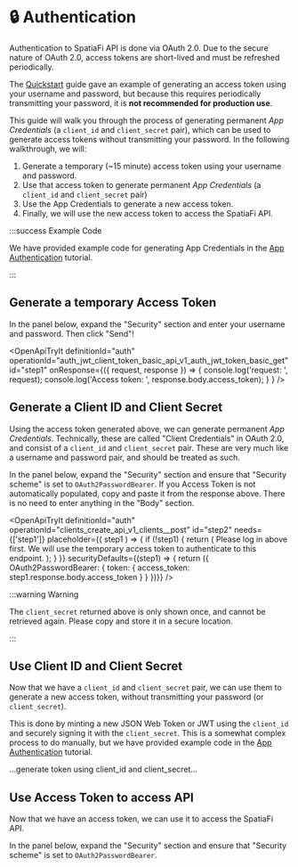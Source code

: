 
# 🔒 Authentication

Authentication to SpatiaFi API is done via OAuth 2.0. Due to the secure nature of OAuth 2.0,
access tokens are short-lived and must be refreshed periodically.

The [Quickstart](/pages/quickstart) guide gave an example of generating an access token using
your username and password, but because this requires periodically transmitting your password,
it is **not recommended for production use**.

This guide will walk you through the process of generating permanent _App Credentials_
(a `client_id` and `client_secret` pair),
which can be used to generate access tokens without transmitting your password.
In the following walkthrough, we will:

  1. Generate a temporary (~15 minute) access token using your username and password.
  2. Use that access token to generate permanent _App Credentials_ (a `client_id` and `client_secret` pair)
  3. Use the App Credentials to generate a new access token.
  4. Finally, we will use the new access token to access the SpatiaFi API.


:::success Example Code

We have provided example code for generating App Credentials in the [App Authentication](/tutorial/app-authentication)
tutorial.

:::

## Generate a temporary Access Token

In the panel below, expand the "Security" section and enter your username and password. Then click "Send"!

<OpenApiTryIt
    definitionId="auth"
    operationId="auth_jwt_client_token_basic_api_v1_auth_jwt_token_basic_get"
    id="step1"
    onResponse={({ request, response }) =>
    {
        console.log('request: ', request);
        console.log('Access token: ', response.body.access_token);
    }
    }
/>


## Generate a Client ID and Client Secret

Using the access token generated above, we can generate permanent _App Credentials_.
Technically, these are called "Client Credentials" in OAuth 2.0, and consist of a `client_id` and `client_secret` pair.
These are very much like a username and password pair, and should be treated as such.



In the panel below, expand the "Security" section and ensure that "Security scheme" is set to `OAuth2PasswordBearer`.
If you Access Token is not automatically populated, copy and paste it from the response above.  There is no need to
enter anything in the "Body" section.


<OpenApiTryIt
    definitionId="auth"
    operationId="clients_create_api_v1_clients__post"
    id="step2"
    needs={['step1']}
    placeholder={( step1 ) => {
        if (!step1) {
            return (
                <Alert variant="attention">
                    Please log in above first. We will use the temporary access token to authenticate to this endpoint.
                </Alert>
            );
        }
    }}
    securityDefaults={(step1) => { return ({
        OAuth2PasswordBearer: {
            token: {
                access_token: step1.response.body.access_token
            }
        }
    })}}
/>

:::warning Warning

The `client_secret` returned above is only shown once, and cannot be retrieved again.
Please copy and store it in a secure location.

:::


## Use Client ID and Client Secret

Now that we have a `client_id` and `client_secret` pair, we can use them to generate a new access token,
without transmitting your password (or `client_secret`).

This is done by minting a new JSON Web Token or JWT using the `client_id` and securely
signing it with the `client_secret`.
This is a somewhat complex process to do manually, but we have provided example code in the
[App Authentication](/tutorial/app-authentication) tutorial.

...generate token using client_id and client_secret...


## Use Access Token to access API

Now that we have an access token, we can use it to access the SpatiaFi API.

In the panel below, expand the "Security" section and ensure that "Security scheme" is set to `OAuth2PasswordBearer`.
